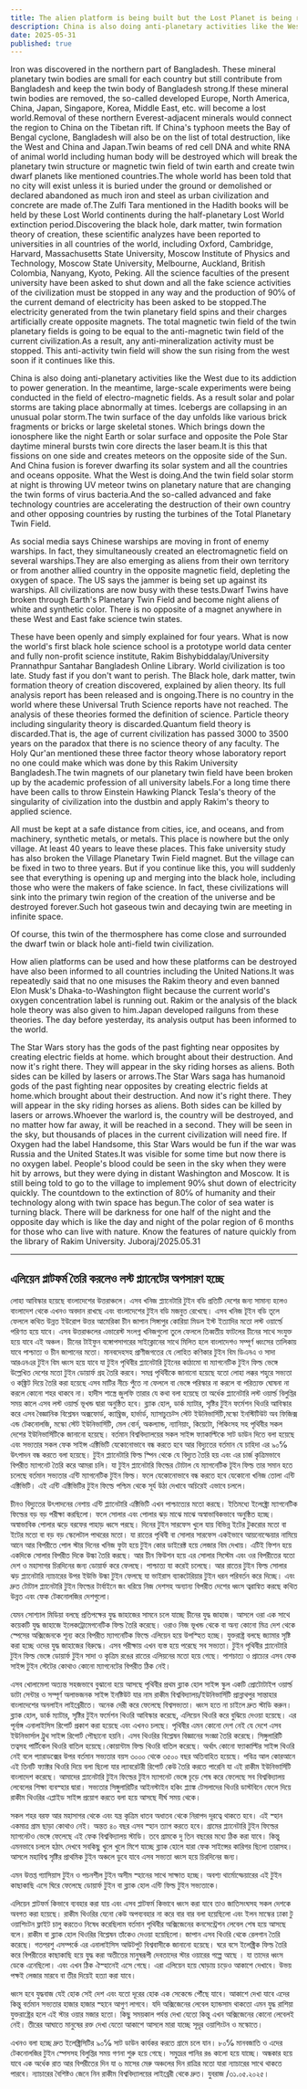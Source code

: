 ```yaml
---
title: The alien platform is being built but the Lost Planet is being removed
description: China is also doing anti-planetary activities like the West due to its addiction to power generation. In the meantime, large-scale experiments were being conducted in the field of electro-magnetic fields.
date: 2025-05-31
published: true
---
```


Iron was discovered in the northern part of Bangladesh.
These mineral planetary twin bodies are small for each country but still contribute from Bangladesh and keep the twin body of Bangladesh strong.If these mineral twin bodies are removed, the so-called developed Europe, North America, China, Japan, Singapore, Korea, Middle East, etc. will become a lost world.Removal of these northern Everest-adjacent minerals would connect the region to China on the Tibetan rift. If China's typhoon meets the Bay of Bengal cyclone, Bangladesh will also be on the list of total destruction, like the West and China and Japan.Twin beams of red cell DNA and white RNA of animal world including human body will be destroyed which will break the planetary twin structure or magnetic twin field of twin earth and create twin dwarf planets like mentioned countries.The whole world has been told that no city will exist unless it is buried under the ground or demolished or declared abandoned as much iron and steel as urban civilization and concrete are made of.The Zulfi Tara mentioned in the Hadith books will be held by these Lost World continents during the half-planetary Lost World extinction period.Discovering the black hole, dark matter, twin formation theory of creation, these scientific analyzes have been reported to universities in all countries of the world, including Oxford, Cambridge, Harvard, Massachusetts State University, Moscow Institute of Physics and Technology, Moscow State University, Melbourne, Auckland, British Colombia, Nanyang, Kyoto, Peking.
All the science faculties of the present university have been asked to shut down and all the fake science activities of the civilization must be stopped in any way and the production of 90℅ of the current demand of electricity has been asked to be stopped.The electricity generated from the twin planetary field spins and their charges artificially create opposite magnets. The total magnetic twin field of the twin planetary fields is going to be equal to the anti-magnetic twin field of the current civilization.As a result, any anti-mineralization activity must be stopped. This anti-activity twin field will show the sun rising from the west soon if it continues like this.

China is also doing anti-planetary activities like the West due to its addiction to power generation. In the meantime, large-scale experiments were being conducted in the field of electro-magnetic fields. As a result solar and polar storms are taking place abnormally at times. Icebergs are collapsing in an unusual polar storm.The twin surface of the day unfolds like various brick fragments or bricks or large skeletal stones. Which brings down the ionosphere like the night Earth or solar surface and opposite the Pole Star daytime mineral bursts twin core directs the laser beam.It is this that fissions on one side and creates meteors on the opposite side of the Sun. And China fusion is forever dwarfing its solar system and all the countries and oceans opposite. What the West is doing.And the twin field solar storm at night is throwing UV meteor twins on planetary nature that are changing the twin forms of virus bacteria.And the so-called advanced and fake technology countries are accelerating the destruction of their own country and other opposing countries by rusting the turbines of the Total Planetary Twin Field. 

As social media says Chinese warships are moving in front of enemy warships. In fact, they simultaneously created an electromagnetic field on several warships.They are also emerging as aliens from their own territory or from another allied country in the opposite magnetic field, depleting the oxygen of space. The US says the jammer is being set up against its warships. All civilizations are now busy with these tests.Dwarf Twins have broken through Earth's Planetary Twin Field and become night aliens of white and synthetic color. There is no opposite of a magnet anywhere in these West and East fake science twin states.

These have been openly and simply explained for four years. What is now the world's first black hole science school is a prototype world data center and fully non-profit science institute, Rakim Bishybiddalay/University Prannathpur Santahar Bangladesh Online Library.
World civilization is too late. Study fast if you don't want to perish. The Black hole, dark matter, twin formation theory of creation discovered, explained by alien theory. Its full analysis report has been released and is ongoing.There is no country in the world where these Universal Truth Science reports have not reached. The analysis of these theories formed the definition of science. Particle theory including singularity theory is discarded.Quantum field theory is discarded.That is, the age of current civilization has passed 3000 to 3500 years on the paradox that there is no science theory of any faculty. The Holy Qur'an mentioned these three factor theory whose laboratory report no one could make which was done by this Rakim University Bangladesh.The twin magnets of our planetary twin field have been broken up by the academic profession of all university labels.For a long time there have been calls to throw Einstein Hawking Planck Tesla's theory of the singularity of civilization into the dustbin and apply Rakim's theory to applied science.

All must be kept at a safe distance from cities, ice, and oceans, and from machinery, synthetic metals, or metals.  This place is nowhere but the only village.
At least 40 years to leave these places. This fake university study has also broken the Village Planetary Twin Field magnet. But the village can be fixed in two to three years. But if you continue like this, you will suddenly see that everything is opening up and merging into the black hole, including those who were the makers of fake science. In fact, these civilizations will sink into the primary twin region of the creation of the universe and be destroyed forever.Such hot gaseous twin and decaying twin are meeting in infinite space. 

Of course, this twin of the thermosphere has come close and surrounded the dwarf twin or black hole anti-field twin civilization.

How alien platforms can be used and how these platforms can be destroyed have also been informed to all countries including the United Nations.It was repeatedly said that no one misuses the Rakim theory and even banned Elon Musk's Dhaka-to-Washington flight because the current world's oxygen concentration label is running out. Rakim or the analysis of the black hole theory was also given to him.Japan developed railguns from these theories. The day before yesterday, its analysis output has been informed to the world.

The Star Wars story has the gods of the past fighting near opposites by creating electric fields at home. which brought about their destruction. And now it's right there. They will appear in the sky riding horses as aliens. Both sides can be killed by lasers or arrows.The Star Wars saga has humanoid gods of the past fighting near opposites by creating electric fields at home.which brought about their destruction. And now it's right there. They will appear in the sky riding horses as aliens. Both sides can be killed by lasers or arrows.Whoever the warlord is, the country will be destroyed, and no matter how far away, it will be reached in a second. They will be seen in the sky, but thousands of places in the current civilization will need fire. If Oxygen had the label Handsome, this Star Wars would be fun if the war was Russia and the United States.It was visible for some time but now there is no oxygen label.
People's blood could be seen in the sky when they were hit by arrows, but they were dying in distant Washington and Moscow.  It is still being told to go to the village to implement 90℅ shut down of electricity quickly. The countdown to the extinction of 80℅ of humanity and their technology along with twin space has begun.The color of sea water is turning black. There will be darkness for one half of the night and the opposite day which is like the day and night of the polar region of 6 months for those who can live with nature. Know the features of nature quickly from the library of Rakim University.
Juboraj/2025.05.31

---

## এলিয়েন প্লাটফর্ম তৈরি করলেও লস্ট প্ল‍্যানেটের অপসারণ হচ্ছে

লোহা আবিস্কার হয়েছে বাংলাদেশের উত্তরাঞ্চলে।
এসব খনিজ প্ল‍্যানেটারি টুইন বডি প্রতিটি দেশের জন‍্য সামান‍্য হলেও বাংলাদেশ থেকে এখনও  অবদান রাখছে এবং বাংলাদেশের টুইন বডি মজবুত রেখেছে। এসব খনিজ টূইন বডি তূলে ফেললে কথিত উন্নত ইউরোপ উত্তর আমেরিকা চীন জাপান সিঙ্গাপুর কোরিয়া মিডল ইস্ট ইত‍্যাদির মতো  লস্ট ওয়ার্ল্ডে পরিণত হয়ে যাবে। 
এসব উত্তরাঞ্চলের এভারেস্ট সংলগ্ন  খনিজগুলো তুলে ফেললে তিব্বতীয় ফাটলের চীনের সাথে সংযুক্ত হয়ে যাবে এই অঞ্চল। চীনের টাইফুন বঙ্গোপসাগরের সাইক্লোনের সাথে মিলিত হলে বাংলাদেশও সম্পূর্ণ ধ্বংসের তালিকায় যাবে পাশ্চাত্য ও চীন জাপানের মতো। 
 মানবদেহসহ প্রাণীজগতের যে লোহিত কণিকার টুইন বিম ডিএনএ ও সাদা আরএনএর টুইন বিম ধ্বংস হয়ে যাবে যা টুইন পৃথিবীর প্ল‍্যানেটারি টূইনের কাঠামো বা ম‍্যাগনেটিক টুইন ফিল্ড ভেঙ্গে    উল্লেখিত দেশের মতো টুইন ডোয়ার্ফ গ্রহ তৈরি করবে। সমগ্র পৃথিবীকে জানানো হয়েছে যতো লোহা লক্কর শহুরে সভ‍্যতা ও কঙ্ক্রিট দিয়ে তৈরি করা হয়েছে এসব মাটির নীচে পুঁতে না ফেললে বা ভেঙ্গে পরিস্কার না করলে বা পরিত‍্যক্ত ঘোষনা না করলে কোনো শহর থাকবে না।  হাদীস শাস্ত্রে  জুলফি তারার যে কথা বলা হয়েছে তা অর্ধেক প্ল‍্যানেটারি লস্ট ওয়ার্ল্ড বিলুপ্তির সময় কালে এসব লস্ট ওয়ার্ল্ড ভূখন্ড দ্বারা অনুষ্ঠিত হবে।
ব্ল‍্যাক হোল, ডার্ক ম‍্যাটার, সৃষ্টির  টুইন ফর্মেশন থিওরি আবিস্কার করে এসব বৈজ্ঞানিক বিশ্লেষন অক্সফোর্ড, ক‍্যাম্ব্রিজ, হার্ভার্ড, ম‍্যাসাচুচেট্স স্টেট ইউনিভার্সিটি,মস্কো ইনস্টিটিউট অব ফিজিক্স এন্ড ‍টেকনোলজি, মস্কো স্টেট ইউনিভার্সিটি, মেল বোর্ন, অকল‍্যান্ড, ন‍্যানিয়াং, কিয়েটো, পিকিংসহ সহ পৃথিবীর সকল দেশের ইউনিভার্সিটিকে জানানো হয়েছে। বর্তমান বিশ্ববিদ্যালয়ের সকল সাইন্স ফ‍্যাকাল্টিকে সাট ডাউন দিতে বলা হয়েছে এবং সভ‍্যতার সকল ফেক সাইন্স এক্টিভিটি যেকোনোভাবে বন্ধ করতে হবে আর বিদ‍্যুতের বর্তমান যে চাহিদা এর ৯০℅ উৎপাদন বন্ধ করতে বলা হয়েছে। টুইন প্ল‍্যানেটারি ফিল্ড স্পিন থেকে যে বিদ‍্যুত তৈরি হয় এবং এর চার্জ কৃত্রিমভাবে বিপরীত ম‍্যাগনেট তৈরি করে আমরা চলি। যা টুইন প্ল‍্যানেটারি ফিল্ডের টোটাল যে ম‍্যাগনেটিক টূইন ফিল্ড তার সমান হতে চলেছে বর্তমান সভ‍্যতার এন্টি ম‍্যাগনেটিক টুইন ফিল্ড। ফলে যেকোনোভাবে বন্ধ করতে হবে যেকোনো খনিজ তোলা এন্টি এক্টিভিটি। এই এন্টি এক্টিভিটির টুইন ফিল্ডে পশ্চিম থেকে সূর্য উঠা দেখাবে অচিরেই এভাবে চললে।

চীনও বিদ‍্যুতের উৎপাদনের নেশায় এন্টি প্ল‍্যানেটারি এক্টিভিটি এখন পাশ্চাত্যের মতো করছে। ইতিমধ‍্যে ইলেক্ট্রো ম‍্যাগনেটিক ফিল্ডের বড় বড় পরীক্ষা করছিলো। ফলে সোলার এবং পোলার ঝড় মাঝে মাঝে অস্বাভাবিকভাবে অনুষ্ঠিত হচ্ছে। অস্বাভাবিক পোলার ঝড়ে বরফের পাহাড় ধ্বসে পরছে। দিনের টুইন  সারফেস খুলে যায় বিভিন্ন ইটের টুকরোর মতো বা ইটের মতো বা বড় বড় স্কেলেটাল পাথরের মতো। যা রাতের পৃথিবী বা সোলার সারফেস একইভাবে আয়নোস্ফেয়ার নামিয়ে আনে আর বিপরীতে পোল স্টার দিনের খনিজ ফুটা হয়ে টুইন কোর ডাইরেক্ট হয়ে লেজার বিম দেখায়। 
এটিই ফিশন হয়ে একদিকে সোলার বিপরীত দিকে উল্কা তৈরি করছে। আর চীন ফিউশন হয়ে এর সোলার সিস্টেম এবং ওর বিপরীতের যতো দেশ ও মহাসাগর চিরদিনের জন‍্য ডোয়ার্ফ করে ফেলছে। পাশ্চাত্য যা করেই চলেছে। আর রাতের টুইন ফিল্ড সোলার ঝড়  প্ল‍্যানেটারি ন‍্যাচারের উপর ইউভি  উল্কা টুইন ফেলছে যা ভাইরাস ব‍্যাকটেরিয়ার টুইন ধরন পরিবর্তন করে দিচ্ছে। 
 এবং দ্রুত টোটাল প্ল‍্যানেটারি টুইন ফিল্ডের টার্বাইনে জং ধরিয়ে নিজ দেশসহ অন‍্যান‍্য বিপরীত দেশের ধ্বংস ত্বরান্বিত করছে কথিত উন্নত এবং ফেক টেকনোলজির দেশগুলো। 

যেমন সোশ‍্যাল মিডিয়া বলছে প্রতিপক্ষের যুদ্ধ জাহাজের সামনে চলে যাচ্ছে চীনের যুদ্ধ জাহাজ। আসলে ওরা এক সাথে কয়েকটি যুদ্ধ জাহাজে ইলেকট্রোমেগনেটিক ফিল্ড তৈরি করেছে। ওরাও নিজ ভূখন্ড থেকে বা অন‍্য কোনো মিত্র দেশ থেকে স্পেসের অক্সিজেনকে শূন‍্য করে বিপরীত ম‍্যাগনেটিক ফিল্ডে এলিয়েন হয়ে উপস্হিত হচ্ছে। যুক্তরাষ্ট্র বলছে জ‍্যামার সৃষ্টি করা হচ্ছে ওদের যুদ্ধ জাহাজের বিরুদ্ধে। এসব পরীক্ষায় এখন ব‍্যস্ত হয়ে পরেছে সব সভ‍্যতা। টুইন পৃথিবীর প্ল‍্যানেটারি টুইন ফিল্ড ভেঙ্গে ডোয়ার্ফ টুইন সাদা ও কৃত্রিম রঙের রাতের এলিয়নের মতো হয়ে গেছে। পাশচাত‍্য ও প্রাচ‍্যের এসব ফেক সাইন্স টুইন স্টেটের কোথাও কোনো ম‍্যাগনেটের বিপরীত ঠিক নেই। 

 এসব খোলামেলা অত‍্যন্ত সহজভাবে বুঝানো হয়ে আসছে পৃথিবীর প্রথম ব্ল‍্যাক হোল সাইন্স স্কুল একটি প্রোটোটাইপ ওয়ার্ল্ড ডাটা সেন্টার ও সম্পূর্ণ অলাভজনক সাইন্স ইনষ্টিউট যার নাম রাকীম বিশ্ববিদ্যালয়/ইউনিভার্সিটি প্রান্নাথপুর সান্তাহার বাংলাদেশের  অনলাইন লাইব্রেরীতে।
অনেক দেরী করে ফেলেছে বিশ্বসভ‍্যতা। ধ্বংস হতে না চাইলে দ্রুত  স্টাডি করুন। ব্ল‍্যাক হোল, ডার্ক ম‍্যাটার, সৃষ্টির টুইন ফর্মেশন থিওরি আবিস্কার করেছে, এলিয়েন থিওরি করে বুঝিয়ে দেওয়া হয়েছে। এর পূর্নাঙ্গ এনালাইসিস রিপোর্ট প্রকাশ করা হয়েছে এবং এখনও চলছে। পৃথিবীর এমন কোনো দেশ নেই যে দেশে এসব ইউনিভার্সাল ট্রুথ  সাইন্স রিপোর্ট পৌছানো হয়নি। এসব থিওরির বিশ্লেষন বিজ্ঞানের সংজ্ঞা তৈরি করেছে। সিঙ্গুলারিটি তত্বসহ পার্টিকেল থিওরি বাতিল হয়েছে।কোয়ান্টাম ফিল্ড থিওরি বাতিল করেছে। অর্থাৎ কোনো ফ‍্যাকাল্টির সাইন্স থিওরি নেই বলে প‍্যারাডক্সের উপর বর্তমান সভ‍্যতার বয়স ৩০০০ থেকে ৩৫০০ বছর অতিবাহিত হয়েছে। পবিত্র আল কোরআনে এই তিনটি ফ‍্যাক্টর থিওরি দিয়ে বলা ছিলো যার  ল‍্যাবরেটরী রিপোর্ট কেউ তৈরি করতে পারেনি যা এই রাকীম ইউনিভার্সিটি বাংলাদেশ করেছে।  আমাদের প্ল‍্যানেটারি টুইন ফিল্ডের টুইন ম‍্যাগনেট ভেঙ্গে চূড়ে শেষ করে ফেলেছে সব বিশ্ববিদ্যালয় লেবেলের শিক্ষা ব‍্যবস্হার দ্বারা। ‍সভ‍্যতার সিঙ্গুলারিটির আইনস্টাইন হকিং প্ল‍্যাঙ্ক টেসলাদের থিওরি ডাস্টবিনে ফেলে দিয়ে রাকীম থিওরির এপ্লাইড সাইন্স প্রয়োগ করতে বলা হয়ে আসছে দীর্ঘ সময় থেকে। 

সকল শহর বরফ আর মহাসাগর থেকে এবং যন্ত্র কৃত্রিম ধাতব অধাতব থেকে  নিরাপদ দূরত্বে থাকতে হবে।  এই স্হান একমাত্র গ্রাম ছাড়া কোথাও নেই। অন্তত ৪০ বছর এসব স্হান ত‍্যাগ করতে হবে। গ্রামের প্ল‍্যানেটারি টুইন ফিল্ডের ম‍্যাগনেটও ভেঙ্গে ফেলেছে এই ফেক বিশ্ববিদ্যালয় স্টাডি। তবে গ্রামকে দু তিন বছরের মধ‍্যে ঠিক করা যাবে। কিন্তু এমনভাবে চললে হঠাৎ দেখবে  সবকিছু খুলে খুলে মিশে যাচ্ছে ব্ল‍্যাক হোলে যারা ফেক সাইন্সের কারিগর ছিলো তারাসহ। আসলে মহাবিশ্ব সৃষ্টির প্রাথমিক টুইন অঞ্চলে ডুবে যাবে এসব সভ‍্যতা  ধ্বংস হয়ে চিরদিনের জন‍্য। 

এমন  উত্তপ্ত গ‍্যাসিয়াস টুইন ও পচনশীল টুইন অসীম স্হানের সাথে সাক্ষাত হচ্ছে। অবশ‍্য থার্মোস্ফেয়ারের এই টুইন কাছাকাছি এসে ঘিরে ফেলেছে ডোয়ার্ফ টুইন বা ব্ল‍্যাক হোল এন্টি ফিল্ড টুইন সভ‍্যতাকে।
 
এলিয়েন প্লাটফর্ম কিভাবে ব‍্যবহার করা যায় এবং এসব প্লাটফর্ম কিভাবে ধ্বংস করা যাবে  তাও জাতিসংঘসহ  সকল দেশকে অবগত করা হয়েছে।  রাকীম থিওরির যেনো কেউ অপব‍্যবহার না করে বার বার বলা হয়েছিলো এবং ইলন মাস্কের ঢাকা টু ওয়াশিংটন ফ্লাইট চালু করতেও নিষেধ করেছিলাম বর্তমান পৃথিবীর অক্সিজেনের কনসেন্ট্রেশন লেবেল শেষ হয়ে আসছে বলে। রাকীম বা ব্ল‍্যাক হোল থিওরির বিশ্লেষন তাঁকেও  দেওয়া হয়েছিলো। জাপান এসব থিওরি থেকে রেলগান তৈরি করেছে। গতপরশু এসম্পর্কে এর এনালাইসিস আউটপুট বিশ্ববাসীকে জানানো হয়েছে। ঘরে বসে ইলেক্ট্রিক ফিল্ড তৈরি করে বিপরীতের কাছাকাছি হয়ে যুদ্ধ করা অতীতের মানুষরূপী দেবতাদের স্টার ওয়ারের গল্পে আছে  । যা তাদের ধ্বংস ডেকে এনেছিলো। এবং এখন ঠিক ঐস্হানেই এসে গেছে। এরা এলিয়েন হয়ে ঘোড়ায় চড়েও আকাশে দেখাবে। উভয় পক্ষই লেজার মারবে বা তীর দিয়েই হত‍্যা করা যাবে।

ধ্বংস হবে যুদ্ধবাজ যেই হোক সেই দেশ এবং যতো দূরের হোক এক সেকেন্ডে পৌঁছে যাবে। আকাশে দেখা যাবে এদের কিন্তু বর্তমান সভ‍্যতার হাজার হাজার স্হানে আগুণ লাগবে। যদি  অক্সিজেনের লেবেল হ‍্যান্ডসাম থাকতো এমন যুদ্ধ রাশিয়া যুক্তরাষ্ট্রের হলে এই স্টার ওয়ার মজার হতো। কিছু সময়কাল পর্যন্ত দেখা যেতো কিন্তু এখন অক্সিজেনের কোনো লেবেলই নেই। তীরের আঘাতে মানুষের রক্ত দেখা যেতো আকাশে আসলে মারা যাচ্ছে সূদূর ওয়াশিংটন ও মস্কোতে।  

এখনও বলা হচ্ছে দ্রুত ইলেক্ট্রিসিটির ৯০℅ সাট ডাউন কার্যকর করতে গ্রামে চলে যান। ৮০℅ মানবজাতি ও এদের  টেকনোলজির টুইন স্পেসসহ বিলুপ্তির সময় গণনা শুরু হয়ে গেছে। 
সমুদ্রের পানির রঙ কালো হয়ে যাচ্ছে। অন্ধকার হয়ে যাবে এক অর্ধেক রাত আর বিপরীতের দিন যা  ৬ মাসের মেরু অঞ্চলের দিন রাত্রির মতো যারা ন‍্যাচারের সাথে থাকতে পারবে। ন‍্যাচারের বৈশিষ্টও জেনে নিন রাকীম বিশ্ববিদ্যালয়ের লাইব্রেরী থেকে দ্রুত।
যুবরাজ /৩১.০৫.২০২৫।

